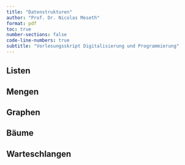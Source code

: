 ```yaml
---
title: "Datenstrukturen"
author: "Prof. Dr. Nicolas Meseth"
format: pdf
toc: true
number-sections: false
code-line-numbers: true
subtitle: "Vorlesungsskript Digitalisierung und Programmierung"
---
```


## Listen

## Mengen

## Graphen

## Bäume

## Warteschlangen

